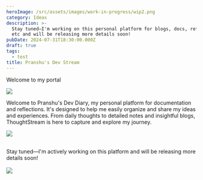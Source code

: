 ```yaml
---
heroImage: /src/assets/images/work-in-progress/wip2.png
category: Ideas
description: >-
  Stay tuned—I'm working on this personal platform for blogs, docs, reflections
  etc and will be releasing more details soon!
pubDate: 2024-07-31T18:30:00.000Z
draft: true
tags:
  - test
title: Pranshu's Dev Stream
---
```


Welcome to my portal

![](/src/assets/images/work-in-progress/wip2.png)

Welcome to Pranshu's Dev Diary, my personal platform for documentation and reflections. It's designed to help me easily organize and share my ideas and experiences. From daily thoughts to detailed notes and insightful blogs, ThoughtStream is here to capture and explore my journey.

![](../../assets/images/work-in-progress/wip3.jpeg)

\
Stay tuned—I'm actively working on this platform and will be releasing more details soon!\
\
![](../../assets/images/work-in-progress/wip3.png)
